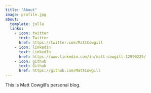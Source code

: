 ```yaml
---
title: "About"
image: profile.jpg
about:
  template: jolla
  links:
    - icon: twitter
      text: Twitter
      href: https://twitter.com/MattCowgill
    - icon: linkedin
      text: LinkedIn
      href: https://www.linkedin.com/in/matt-cowgill-12990225/
    - icon: github
      text: Github
      href: https://github.com/MattCowgill
---
```


This is Matt Cowgill's personal blog.

